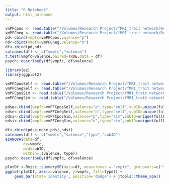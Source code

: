 ```yaml
---
title: "R Notebook"
output: html_notebook
---
```


```r
vmPFCpos <- read.table("/Volumes/Research Project/fMRI_trait network/Repetition Suppression/vmPFC ROI/vmPFCpos_RSComb_cope11.txt", quote="\"", comment.char="")
vmPFCneg <- read.table("/Volumes/Research Project/fMRI_trait network/Repetition Suppression/vmPFC ROI/vmPFCneg_RSComb_cope12.txt", quote="\"", comment.char="")
pd<-cbind(vmpfc=vmPFCpos,valence="p")
nd<-cbind(vmpfc=vmPFCneg,valence="n")
df<-rbind(pd,nd)
colnames(df) <- c("vmpfc","valence")
t.test(vmpfc~valence,paired=TRUE,data = df)
psych::describeBy(df$vmpfc, df$valence)
```

```r
library(ez)
library(ggplot2)

vmPFCposSelf <- read.table("/Volumes/Research Project/fMRI_trait network/Repetition Suppression/vmPFC ROI/vmPFCpos_RSDist_cope1.txt", quote="\"", comment.char="")
vmPFCnegSelf <- read.table("/Volumes/Research Project/fMRI_trait network/Repetition Suppression/vmPFC ROI/vmPFCneg_RSDist_cope2.txt", quote="\"", comment.char="")
vmPFCposSim <- read.table("/Volumes/Research Project/fMRI_trait network/Repetition Suppression/vmPFC ROI/vmPFCpos_RS_cope1.txt", quote="\"", comment.char="")
vmPFCnegSim <- read.table("/Volumes/Research Project/fMRI_trait network/Repetition Suppression/vmPFC ROI/vmPFCneg_RS_cope2.txt", quote="\"", comment.char="")

pdse<-cbind(vmpfc=vmPFCposSelf,valence="p",type="self",subID=unique(fullDf$subID))
ndse<-cbind(vmpfc=vmPFCnegSelf,valence="n",type="self",subID=unique(fullDf$subID))
pdsi<-cbind(vmpfc=vmPFCposSim,valence="p",type="sim",subID=unique(fullDf$subID))
ndsi<-cbind(vmpfc=vmPFCnegSim,valence="n",type="sim",subID=unique(fullDf$subID))

df<-rbind(pdse,ndse,pdsi,ndsi)
colnames(df) <- c("vmpfc","valence","type","subID")
ezANOVA(data=df,
        dv=vmpfc,
        wid=subID,
        within=.(valence, type))
psych::describeBy(df$vmpfc, df$valence)

plotDf <-Rmisc::summarySE(data=df, measurevar = "vmpfc", groupvars=c("type","valence"))
ggplot(plotDf, aes(x=valence, y=vmpfc, fill=type)) +
    geom_bar(stat='identity', position='dodge') + jtools::theme_apa()
```

